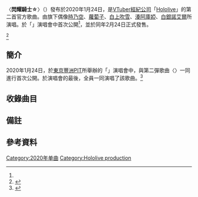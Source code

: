 {{noteTA
|G1=Music
}}
{{Infobox song
| name       = 閃耀騎士☆
| original_name = 「{{lang|ja|キラメキライダー☆}}」
| type       = single
| artist     = [[時乃空|時乃空]]、[[蘿蔔子|蘿蔔子]]、[[白上吹雪|白上吹雪]]、[[湊阿庫婭|湊阿庫婭]]、[[白銀諾艾爾|白銀諾艾爾]]
| cover      = Kiramekiraida-MusicCover.jpg
| released   = {{start date|2020|1|24}}<ref name="box">{{Cite web|url=https://cover-corp.com/vtuber%e4%ba%8b%e5%8b%99%e6%89%80%e3%80%8c%e3%83%9b%e3%83%ad%e3%83%a9%e3%82%a4%e3%83%96%e3%80%8d%e3%80%81%e5%85%ac%e5%bc%8f%e6%9b%b2%e3%80%8c%e3%82%ad%e3%83%a9%e3%83%a1%e3%82%ad%e3%83%a9%e3%82%a4|script-title=ja:VTuber事務所「ホロライブ」、公式曲「キラメキライダー☆」本日リリース！歌詞付きPVも公開！|website=カバー株式会社|accessdate=2021-03-15|language=ja}}</ref>
| format     = [[數位音樂下載|數位下載]]
| genre      = [[J-POP|J-POP]]<br/>[[角色歌曲|角色歌曲]]
| composer   = 石濱翔（MONACA）
| lyricist   = 辻純更、石濱翔（MONACA）
| producer   = 
| length     = {{duration|m=4|s=48}}
| label      = COVER CORP
| misc = {{External music video|{{youtube|0o3VrBLh8jI|〈閃耀騎士☆〉試聴動画}}}}
}}

〈'''閃耀騎士☆'''〉（{{lang-ja|「キラメキライダー☆」}}）發布於2020年1月24日，是[[VTuber|VTuber]][[經紀公司|經紀公司]]「[[Hololive|Hololive]]」的第二首官方歌曲。由旗下偶像[[時乃空|時乃空]]、[[蘿蔔子|蘿蔔子]]、[[白上吹雪|白上吹雪]]、[[湊阿庫婭|湊阿庫婭]]、[[白銀諾艾爾|白銀諾艾爾]]所演唱。於「{{lang|en|hololive 1st Fes. “NONSTOP STORY”}}」演唱會中首次公開<ref name="box" />，並於同年2月24日正式發售。

<ref>{{Cite web|url=https://dengekionline.com/articles/27202/|script-title=ja:ホロライブ公式曲『キラメキライダー☆』が配信開始。歌詞付きPVもチェック！|website=電撃オンライン|accessdate=2021-03-15|archive-date=2021-03-15|archive-url=https://web.archive.org/web/20210315114411/https://dengekionline.com/articles/27202/|language=ja}}</ref>

==簡介==
2020年1月24日，於[[東京|東京]][[TEAM_SMILE|豐洲PIT]]所舉辦的「{{lang|en|hololive 1st Fes. “NONSTOP STORY”}}」演唱會中，與第二彈歌曲〈{{lang|ja|夢見る空へ}}〉一同進行首次公開。於演唱會的最後，全員{{notetag|name=holoidol|即當時仍屬INNK的AZKi，及hololive一期生、二期生、Gamers、三期生的全部成員。（四期生當時尚未有3D建模）}}一同演唱了該歌曲。<ref>{{Cite web|url=https://news.yahoo.co.jp/articles/30db528e064f25f9579bef9b4f86ebd13a3883a6|script-title=ja:ホロライブのアイドルたちがオリ曲のみ23曲を歌い上げた「Bloom,」（音楽ナタリー）|website=Yahoo!ニュース|accessdate=2021-03-14|archive-date=2021-02-22|archive-url=https://web.archive.org/web/20210222130139/https://news.yahoo.co.jp/articles/30db528e064f25f9579bef9b4f86ebd13a3883a6|language=ja}}</ref>

==收錄曲目==
{{tracklist
| headline = 數位下載
| total_length = 9:36

| title1 = キラメキライダー☆
| length1 = 4:48

| title2 = キラメキライダー☆（Instrumental）
| length2 = 4:48
}}

==備註==
<references group="註" />

==參考資料==
{{reflist}}

{{hololive}}
[[Category:2020年单曲|Category:2020年单曲]]
[[Category:Hololive_production|Category:Hololive production]]